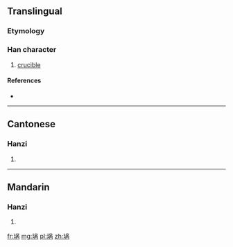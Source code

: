 {{also|堝}}
==Translingual==

===Etymology===
{{Han simp|堝|f=咼|t=呙}}

===Han character===
{{Han char|rn=32|rad=土|as=07|sn=10|four=|canj=GROB|ids=⿰土呙}}

# [[crucible]]

====References====
* {{Han ref|kx=0230.121|hdz=10445.020|uh=57DA|ud=22490}}

----

==Cantonese==

===Hanzi===
{{yue-hanzi|jyut=[[wo1]]|y=wo1|tra=堝}}

# {{defn|lang=yue|sort=土07}}

----

==Mandarin==

===Hanzi===
{{cmn-hanzi|tra=堝|pin=[[bù]] ([[bu4]]), [[guō]] ([[guo1]])|wg=pu<sup>4</sup>, kuo<sup>1</sup>}}

# {{defn|lang=cmn|sort=土07}}

[[fr:埚]]
[[mg:埚]]
[[pl:埚]]
[[zh:埚]]